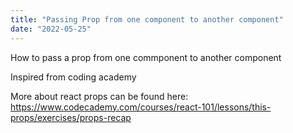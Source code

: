 ```yaml
---
title: "Passing Prop from one component to another component"
date: "2022-05-25"
---
```


How to pass a prop from one commponent to another component

Inspired from coding academy

More about react props can be found here: https://www.codecademy.com/courses/react-101/lessons/this-props/exercises/props-recap